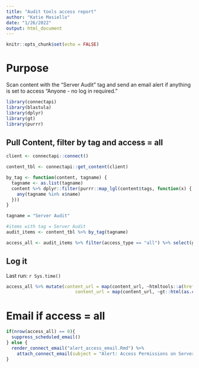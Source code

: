 ```yaml
---
title: "Audit tools access report"
author: "Katie Masiello"
date: "1/26/2022"
output: html_document
---
```


```r
knitr::opts_chunk$set(echo = FALSE)
```

# Purpose
Scan content with the "Server Audit" tag and send an email alert if anything is set to access "Anyone - no log in required."

```r
library(connectapi)
library(blastula)
library(dplyr)
library(gt)
library(purrr)
```


## Pull Content, filter by tag and access = all
```r
client <- connectapi::connect()

content_tbl <- connectapi::get_content(client)

by_tag <- function(content, tagname) {
  tagname <- as.list(tagname)
  content %>% dplyr::filter(purrr::map_lgl(content$tags, function(x) {
    any(tagname %in% x$name)
  }))
}

tagname = "Server Audit"

#items with tag = Server Audit
audit_items <- content_tbl %>% by_tag(tagname)

access_all <- audit_items %>% filter(access_type == "all") %>% select(guid, name, title, description, content_url)

```

## Log it
Last run: `r Sys.time()`
```r
access_all %>% mutate(content_url = map(content_url, ~htmltools::a(href = .x, as.character(.x))), 
                          content_url = map(content_url, ~gt::html(as.character(.x)))) %>% gt()
```


# Email if access = all
```r

if(nrow(access_all) == 0){
  suppress_scheduled_email()
} else {
  render_connect_email("alert_access_email.Rmd") %>%
    attach_connect_email(subject = "Alert: Access Permissions on Server Audit")
}

```


